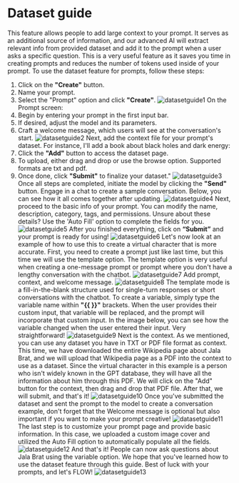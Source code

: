# Dataset guide

This feature allows people to add large context to your prompt. It serves as an additional source of information, and our advanced AI will extract relevant info from provided dataset and add it to the prompt when a user asks a specific question. This is a very useful feature as it saves you time in creating prompts and reduces the number of tokens used inside of your prompt. 
To use the dataset feature for prompts, follow these steps:
1. Click on the **"Create"** button.
2. Name your prompt.
3. Select the "Prompt" option and click **"Create"**.
![datasetguide1](public/createds/dataset1.png)
On the Prompt screen:
1. Begin by entering your prompt in the first input bar.
2. If desired, adjust the model and its parameters.
3. Craft a welcome message, which users will see at the conversation's start.
![datasetguide2](public/createds/dataset2.png)
Next, add the context file for your prompt's dataset. For instance, I'll add a book about black holes and dark energy:
1. Click the **"Add"** button to access the dataset page.
2. To upload, either drag and drop or use the browse option. Supported formats are txt and pdf.
3. Once done, click **"Submit"** to finalize your dataset."
![datasetguide3](public/createds/dataset3.png)
Once all steps are completed, initiate the model by clicking the **"Send"** button. Engage in a chat to create a sample conversation. Below, you can see how it all comes together after updating.
![datasetguide4](public/createds/dataset4.png)
Next, proceed to the basic info of your prompt. You can modify the name, description, category, tags, and permissions. Unsure about these details? Use the 'Auto Fill' option to complete the fields for you.
![datasetguide5](public/createds/dataset5.png)
After you finished everything, click on **“Submit”** and your prompt is ready for using! 
![datasetguide6](public/createds/dataset6.png)
Let's now look at an example of how to use this to create a virtual character that is more accurate. First, you need to create a prompt just like last time, but this time we will use the template option. The template option is very useful when creating a one-message prompt or prompt where you don't have a lengthy conversation with the chatbot.
![datasetguide7](public/createds/dataset7.png)
Add prompt, context, and welcome message. 
![datasetguide8](public/createds/dataset8.png)
The template mode is a fill-in-the-blank structure used for single-turn responses or short conversations with the chatbot.  To create a variable, simply type the variable name within **"{{ }}"** brackets. When the user provides their custom input, that variable will be replaced, and the prompt will incorporate that custom input. In the image below, you can see how the variable changed when the user entered their input. Very straightforward!
![datasetguide9](public/createds/dataset9.png)
Next is the context. As we mentioned, you can use any dataset you have in TXT or PDF file format as context. This time, we have downloaded the entire Wikipedia page about Jala Brat, and we will upload that Wikipedia page as a PDF into the context to use as a dataset. Since the virtual character in this example is a person who isn't widely known in the GPT database, they will have all the information about him through this PDF. We will click on the "Add" button for the context, then drag and drop that PDF file. After that, we will submit, and that's it!
![datasetguide10](public/createds/dataset10.png)
Once you've submitted the dataset and sent the prompt to the model to create a conversation example, don't forget that the Welcome message is optional but also important if you want to make your prompt creative!
![datasetguide11](public/createds/dataset11.png)
The last step is to customize your prompt page and provide basic information. In this case, we uploaded a custom image cover and utilized the Auto Fill option to automatically populate all the fields.
![datasetguide12](public/createds/dataset12.png)
And that's it! People can now ask questions about Jala Brat using the variable option. We hope that you've learned how to use the dataset feature through this guide. Best of luck with your prompts, and let's FLOW!
![datasetguide13](public/createds/dataset13.png)
